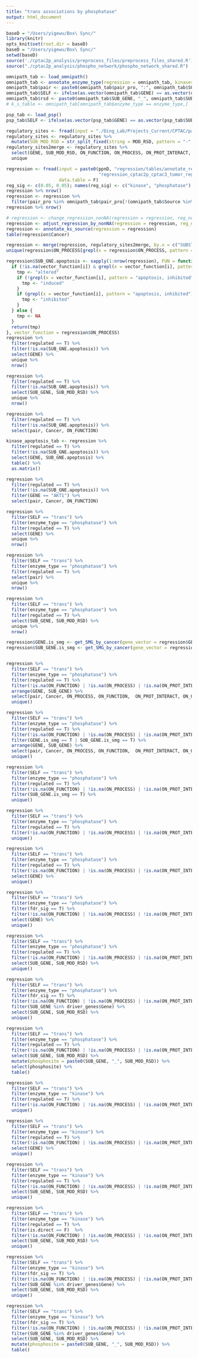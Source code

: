 ```yaml
---
title: "trans associations by phosphatase"
output: html_document
---
```


```r
baseD = "/Users/yigewu/Box\ Sync/"
library(knitr)
opts_knit$set(root.dir = baseD)
baseD = "/Users/yigewu/Box\ Sync/"
setwd(baseD)
source('./cptac2p_analysis/preprocess_files/preprocess_files_shared.R')
source("./cptac2p_analysis/phospho_network/phospho_network_shared.R")
```


``` r
omnipath_tab <- load_omnipath()
omnipath_tab <- annotate_enzyme_type(regression = omnipath_tab, kinases = kinases, phosphatases = phosphatases)
omnipath_tab$pair <- paste0(omnipath_tab$pair_pro, ":", omnipath_tab$SUB_MOD_RSD)
omnipath_tab$SELF <- ifelse(as.vector(omnipath_tab$GENE) == as.vector(omnipath_tab$SUB_GENE), "cis", "trans")
omnipath_tab$rsd <- paste0(omnipath_tab$SUB_GENE, "_", omnipath_tab$SUB_MOD_RSD)
# k_s_table <- omnipath_tab[omnipath_tab$enzyme_type == enzyme_type,]

psp_tab <- load_psp()
psp_tab$SELF <- ifelse(as.vector(psp_tab$GENE) == as.vector(psp_tab$SUB_GENE), "cis", "trans")
```

```r
regulatory_sites <- fread(input = "./Ding_Lab/Projects_Current/CPTAC/pan3can_shared_data/Phospho_databases/PhosphositePlus/Mar_04_2019/Regulatory_sites", data.table = F)
regulatory_sites <- regulatory_sites %>%
  mutate(SUB_MOD_RSD = str_split_fixed(string = MOD_RSD, pattern = "-", n = 2)[,1])
regulatory_sites2merge <- regulatory_sites %>%
  select(GENE, SUB_MOD_RSD, ON_FUNCTION, ON_PROCESS, ON_PROT_INTERACT, ON_OTHER_INTERACT) %>%
  unique
```

```r
regression <- fread(input = paste0(ppnD, "regression/tables/annotate_regression_with_mut_impact/", 
                                   "regression_cptac2p_cptac3_tumor_reg_nonNA20_mut_impact_cancer_specificity_annotated.txt"),
                    data.table = F)
reg_sig <- c(0.05, 0.05); names(reg_sig) <- c("kinase", "phosphatase")
regression %>% nrow()
regression <- regression %>%
  filter(pair_pro %in% omnipath_tab$pair_pro[!(omnipath_tab$Source %in% c("NetKIN", "PhosphoNetworks", "MIMP"))] | pair_pro %in% psp_tab$pair_pro)
regression %>% nrow()

# regression <- change_regression_nonNA(regression = regression, reg_nonNA = 20, reg_sig = reg_sig)
regression <- adjust_regression_by_nonNA(regression = regression, reg_nonNA = 20, reg_sig = reg_sig)
regression <- annotate_ks_source(regression = regression)
table(regression$Cancer)
```

```r
regression <- merge(regression, regulatory_sites2merge, by.x = c("SUBSTRATE", "SUB_MOD_RSD"), by.y = c("GENE", "SUB_MOD_RSD"), all.x = T)
unique(regression$ON_PROCESS[grepl(x = regression$ON_PROCESS, pattern = "apoptosis")])

regression$SUB_GNE.apoptosis <- sapply(1:nrow(regression), FUN = function(i, vector_function) {
  if (!is.na(vector_function[i]) & grepl(x = vector_function[i], pattern = "apoptosis")) {
    tmp <- "altered"
    if (!grepl(x = vector_function[i], pattern = "apoptosis, inhibited") & grepl(x = vector_function[i], pattern = "apoptosis, induced")) {
      tmp <- "induced"
    }
    if (grepl(x = vector_function[i], pattern = "apoptosis, inhibited") & !grepl(x = vector_function[i], pattern = "apoptosis, induced")) {
      tmp <- "inhibited"
    }
  } else {
    tmp <- NA
  }
  return(tmp)
}, vector_function = regression$ON_PROCESS)
regression %>%
  filter(regulated == T) %>%
  filter(!is.na(SUB_GNE.apoptosis)) %>%
  select(GENE) %>%
  unique %>%
  nrow()

regression %>%
  filter(regulated == T) %>%
  filter(!is.na(SUB_GNE.apoptosis)) %>%
  select(SUB_GENE, SUB_MOD_RSD) %>%
  unique %>%
  nrow()

regression %>%
  filter(regulated == T) %>%
  filter(!is.na(SUB_GNE.apoptosis)) %>%
  select(pair, Cancer, ON_FUNCTION)

kinase_apoptosis_tab <- regression %>%
  filter(regulated == T) %>%
  filter(!is.na(SUB_GNE.apoptosis)) %>%
  select(GENE, SUB_GNE.apoptosis) %>%
  table() %>%
  as.matrix()

regression %>%
  filter(regulated == T) %>%
  filter(!is.na(SUB_GNE.apoptosis)) %>%
  filter(GENE == "AKT1") %>%
  select(pair, Cancer, ON_FUNCTION)
```

```r
regression %>%
  filter(SELF == "trans") %>%
  filter(enzyme_type == "phosphatase") %>%
  filter(regulated == T) %>%
  select(GENE) %>%
  unique %>%
  nrow()

regression %>%
  filter(SELF == "trans") %>%
  filter(enzyme_type == "phosphatase") %>%
  filter(regulated == T) %>%
  select(pair) %>%
  unique %>%
  nrow()

regression %>%
  filter(SELF == "trans") %>%
  filter(enzyme_type == "phosphatase") %>%
  filter(regulated == T) %>%
  select(SUB_GENE, SUB_MOD_RSD) %>%
  unique %>%
  nrow()
```

```r
regression$GENE.is_smg <- get_SMG_by_cancer(gene_vector = regression$GENE, cancer_vector = regression$Cancer)
regression$SUB_GENE.is_smg <- get_SMG_by_cancer(gene_vector = regression$SUB_GENE, cancer_vector = regression$Cancer)


regression %>%
  filter(SELF == "trans") %>%
  filter(enzyme_type == "phosphatase") %>%
  filter(regulated == T) %>%
  filter(!is.na(ON_FUNCTION) | !is.na(ON_PROCESS) | !is.na(ON_PROT_INTERACT) | !is.na(ON_OTHER_INTERACT)) %>%
  arrange(GENE, SUB_GENE) %>%
  select(pair, Cancer, ON_PROCESS, ON_FUNCTION,  ON_PROT_INTERACT, ON_OTHER_INTERACT) %>%
  unique()

regression %>%
  filter(SELF == "trans") %>%
  filter(enzyme_type == "phosphatase") %>%
  filter(regulated == T) %>%
  filter(!is.na(ON_FUNCTION) | !is.na(ON_PROCESS) | !is.na(ON_PROT_INTERACT) | !is.na(ON_OTHER_INTERACT)) %>%
  filter(GENE.is_smg == T | SUB_GENE.is_smg == T) %>%
  arrange(GENE, SUB_GENE) %>%
  select(pair, Cancer, ON_PROCESS, ON_FUNCTION,  ON_PROT_INTERACT, ON_OTHER_INTERACT) %>%
  unique()
```


```r

regression %>%
  filter(SELF == "trans") %>%
  filter(enzyme_type == "phosphatase") %>%
  filter(regulated == T) %>%
  filter(!is.na(ON_FUNCTION) | !is.na(ON_PROCESS) | !is.na(ON_PROT_INTERACT) | !is.na(ON_OTHER_INTERACT)) %>%
  filter(SUB_GENE.is_smg == T) %>%
  unique()

regression %>%
  filter(SELF == "trans") %>%
  filter(enzyme_type == "phosphatase") %>%
  filter(regulated == T) %>%
  filter(!is.na(ON_FUNCTION) | !is.na(ON_PROCESS) | !is.na(ON_PROT_INTERACT) | !is.na(ON_OTHER_INTERACT)) %>%
  unique()

regression %>%
  filter(SELF == "trans") %>%
  filter(enzyme_type == "phosphatase") %>%
  filter(regulated == T) %>%
  filter(!is.na(ON_FUNCTION) | !is.na(ON_PROCESS) | !is.na(ON_PROT_INTERACT) | !is.na(ON_OTHER_INTERACT)) %>%
  select(GENE) %>%
  unique()

regression %>%
  filter(SELF == "trans") %>%
  filter(enzyme_type == "phosphatase") %>%
  filter(fdr_sig == T) %>%
  filter(!is.na(ON_FUNCTION) | !is.na(ON_PROCESS) | !is.na(ON_PROT_INTERACT) | !is.na(ON_OTHER_INTERACT)) %>%
  select(GENE) %>%
  unique()

regression %>%
  filter(SELF == "trans") %>%
  filter(enzyme_type == "phosphatase") %>%
  filter(regulated == T) %>%
  filter(!is.na(ON_FUNCTION) | !is.na(ON_PROCESS) | !is.na(ON_PROT_INTERACT) | !is.na(ON_OTHER_INTERACT)) %>%
  select(SUB_GENE, SUB_MOD_RSD) %>%
  unique()

regression %>%
  filter(SELF == "trans") %>%
  filter(enzyme_type == "phosphatase") %>%
  filter(fdr_sig == T) %>%
  filter(!is.na(ON_FUNCTION) | !is.na(ON_PROCESS) | !is.na(ON_PROT_INTERACT) | !is.na(ON_OTHER_INTERACT)) %>%
  filter(SUB_GENE %in% driver_genes$Gene) %>%
  select(SUB_GENE, SUB_MOD_RSD) %>%
  unique()

regression %>%
  filter(SELF == "trans") %>%
  filter(enzyme_type == "phosphatase") %>%
  filter(regulated == T) %>%
  filter(!is.na(ON_FUNCTION) | !is.na(ON_PROCESS) | !is.na(ON_PROT_INTERACT) | !is.na(ON_OTHER_INTERACT)) %>%
  select(SUB_GENE, SUB_MOD_RSD) %>%
  mutate(phosphosite = paste0(SUB_GENE, "_", SUB_MOD_RSD)) %>%
  select(phosphosite) %>%
  table()

```

```r
regression %>%
  filter(SELF == "trans") %>%
  filter(enzyme_type == "kinase") %>%
  filter(regulated == T) %>%
  filter(!is.na(ON_FUNCTION) | !is.na(ON_PROCESS) | !is.na(ON_PROT_INTERACT) | !is.na(ON_OTHER_INTERACT)) %>%
  unique()

regression %>%
  filter(SELF == "trans") %>%
  filter(enzyme_type == "kinase") %>%
  filter(regulated == T) %>%
  filter(!is.na(ON_FUNCTION) | !is.na(ON_PROCESS) | !is.na(ON_PROT_INTERACT) | !is.na(ON_OTHER_INTERACT)) %>%
  select(GENE) %>%
  unique()

regression %>%
  filter(SELF == "trans") %>%
  filter(enzyme_type == "kinase") %>%
  filter(regulated == T) %>%
  filter(!is.na(ON_FUNCTION) | !is.na(ON_PROCESS) | !is.na(ON_PROT_INTERACT) | !is.na(ON_OTHER_INTERACT)) %>%
  select(SUB_GENE, SUB_MOD_RSD) %>%
  unique()

regression %>%
  filter(SELF == "trans") %>%
  filter(enzyme_type == "kinase") %>%
  filter(regulated == T) %>%
  filter(is.direct == F)  %>%
  filter(!is.na(ON_FUNCTION) | !is.na(ON_PROCESS) | !is.na(ON_PROT_INTERACT) | !is.na(ON_OTHER_INTERACT)) %>%
  select(SUB_GENE, SUB_MOD_RSD) %>%
  unique()

regression %>%
  filter(SELF == "trans") %>%
  filter(enzyme_type == "kinase") %>%
  filter(fdr_sig == T) %>%
  filter(!is.na(ON_FUNCTION) | !is.na(ON_PROCESS) | !is.na(ON_PROT_INTERACT) | !is.na(ON_OTHER_INTERACT)) %>%
  filter(SUB_GENE %in% driver_genes$Gene) %>%
  select(SUB_GENE, SUB_MOD_RSD) %>%
  unique()

regression %>%
  filter(SELF == "trans") %>%
  filter(enzyme_type == "kinase") %>%
  filter(fdr_sig == T) %>%
  filter(!is.na(ON_FUNCTION) | !is.na(ON_PROCESS) | !is.na(ON_PROT_INTERACT) | !is.na(ON_OTHER_INTERACT)) %>%
  filter(SUB_GENE %in% driver_genes$Gene) %>%
  select(SUB_GENE, SUB_MOD_RSD) %>%
  mutate(phosphosite = paste0(SUB_GENE, "_", SUB_MOD_RSD)) %>%
  table()

```

